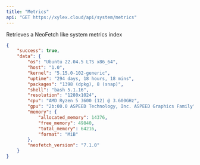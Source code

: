 ```yaml
---
title: "Metrics"
api: "GET https://xylex.cloud/api/system/metrics"
---
```


<Card title="Endpoint Description" icon="info" horizontal>
 Retrieves a NeoFetch like system metrics index
</Card>

```json
{
    "success": true,
    "data": {
        "os": "Ubuntu 22.04.5 LTS x86_64",
        "host": "1.0",
        "kernel": "5.15.0-102-generic",
        "uptime": "294 days, 18 hours, 18 mins",
        "packages": "1398 (dpkg), 8 (snap)",
        "shell": "bash 5.1.16",
        "resolution": "1280x1024",
        "cpu": "AMD Ryzen 5 3600 (12) @ 3.600GHz",
        "gpu": "2b:00.0 ASPEED Technology, Inc. ASPEED Graphics Family",
        "memory": {
            "allocated_memory": 14376,
            "free_memory": 49840,
            "total_memory": 64216,
            "format": "MiB"
        },
        "neofetch_version": "7.1.0"
    }
}
```